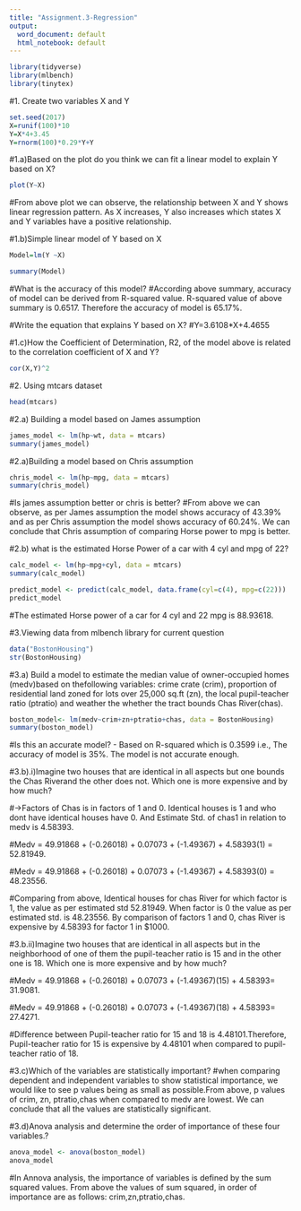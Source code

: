 ```yaml
---
title: "Assignment.3-Regression"
output:
  word_document: default
  html_notebook: default
---
```


```r
library(tidyverse)
library(mlbench)
library(tinytex)
```


#1. Create two variables X and Y
```r
set.seed(2017)
X=runif(100)*10
Y=X*4+3.45
Y=rnorm(100)*0.29*Y+Y
```

#1.a)Based on the plot do you think we can fit a linear model to explain Y based on X?
```r
plot(Y~X)
```
#From above plot we can observe, the relationship between X and Y shows linear regression pattern. As X increases, Y also increases which states X and Y variables have a positive relationship.

#1.b)Simple linear model of Y based on X
```r
Model=lm(Y ~X)

summary(Model)
```
#What is the accuracy of this model?
#According above summary, accuracy of model can be derived from R-squared value. R-squared value of above summary is 0.6517. Therefore the accuracy of model is 65.17%.

#Write the equation that explains Y based on X?
#Y=3.6108*X+4.4655

#1.c)How the Coefficient of Determination, R2, of the model above is related to the correlation coefficient of X and Y?
```r
cor(X,Y)^2
```


#2. Using mtcars dataset
```r
head(mtcars)
```
#2.a) Building a model based on James assumption
```r
james_model <- lm(hp~wt, data = mtcars)
summary(james_model)
```
#2.a)Building a model based on Chris assumption
```r
chris_model <- lm(hp~mpg, data = mtcars)
summary(chris_model)
```
#Is james assumption better or chris is better?
#From above we can observe, as per James assumption the model shows accuracy of 43.39% and as per Chris assumption the model shows accuracy of 60.24%. We can conclude that Chris assumption of comparing Horse power to mpg is better.

#2.b) what is the estimated Horse Power of a car with 4 cyl and mpg of 22?
```r
calc_model <- lm(hp~mpg+cyl, data = mtcars)
summary(calc_model)

predict_model <- predict(calc_model, data.frame(cyl=c(4), mpg=c(22)))
predict_model
```
#The estimated Horse power of a car for 4 cyl and 22 mpg is 88.93618.


#3.Viewing data from mlbench library for current question
```r
data("BostonHousing")
str(BostonHousing)
```
#3.a) Build a model to estimate the median value of owner-occupied homes (medv)based on thefollowing variables: crime crate (crim), proportion of residential land zoned for lots over 25,000 sq.ft (zn), the local pupil-teacher ratio (ptratio) and weather the whether the tract bounds Chas River(chas). 
```r
boston_model<- lm(medv~crim+zn+ptratio+chas, data = BostonHousing)
summary(boston_model)

```
#Is this an accurate model? - Based on R-squared which is 0.3599 i.e., The accuracy of model is 35%. The model is not accurate enough.

#3.b).i)Imagine two houses that are identical in all aspects but one bounds the Chas Riverand the other does not. Which one is more expensive and by how much? 

#->Factors of Chas is in factors of 1 and 0. Identical houses is 1 and who dont have identical houses have 0. And Estimate Std. of chas1 in relation to medv is 4.58393. 

#Medv = 49.91868 + (-0.26018) + 0.07073 + (-1.49367) + 4.58393(1) =   52.81949.

#Medv = 49.91868 + (-0.26018) + 0.07073 + (-1.49367) + 4.58393(0) =  48.23556.

#Comparing from above, Identical houses for chas River for which factor is 1, the value as per estimated std 52.81949. When factor is 0 the value as per estimated std. is 48.23556. By comparison of factors 1 and 0, chas River is expensive by 4.58393  for factor 1 in $1000.

#3.b.ii)Imagine two houses that are identical in all aspects but in the neighborhood of one of them the pupil-teacher ratio is 15 and in the other one is 18. Which one is more expensive and by how much?

#Medv = 49.91868 + (-0.26018) + 0.07073 + (-1.49367)(15) + 4.58393= 31.9081.

#Medv = 49.91868 + (-0.26018) + 0.07073 + (-1.49367)(18) + 4.58393= 27.4271.

#Difference between Pupil-teacher ratio for 15 and 18 is 4.48101.Therefore, Pupil-teacher ratio for 15 is expensive by 4.48101 when compared to pupil-teacher ratio of 18.

#3.c)Which of the variables are statistically important?
#when comparing dependent and independent variables to show statistical importance, we would like to see p values being as small as possible.From above, p values of crim, zn, ptratio,chas when compared to medv are lowest. We can conclude that all the values are statistically significant.

#3.d)Anova analysis and determine the order of importance of these four variables.?
```r
anova_model <- anova(boston_model)
anova_model
```

#In Annova analysis, the importance of variables is defined by the sum squared values. From above the values of sum squared, in order of importance are as follows: crim,zn,ptratio,chas.

